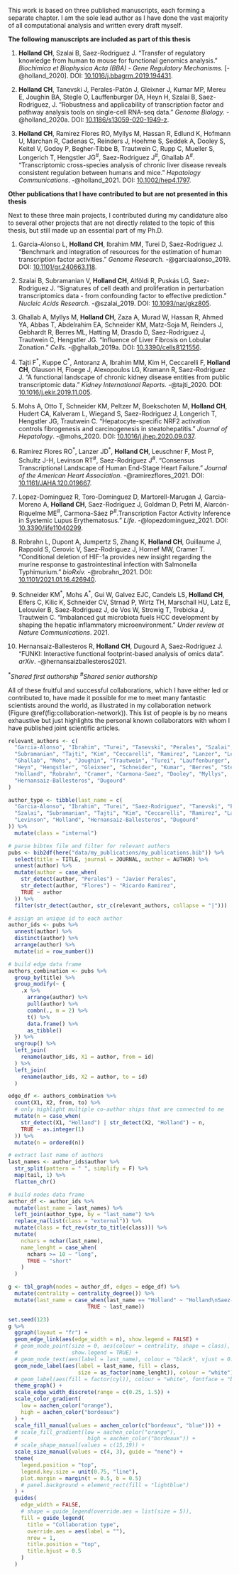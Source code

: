 This work is based on three published manuscripts, each forming a separate chapter. I am the sole lead author as I have done the vast majority of all computational analysis and written every draft myself.

**The following manuscripts are included as part of this thesis**

<!-- For the sake of transparency the individual authors contributions are given for each manuscript, based on the Contributor Role Taxonomy (CRediT, @brand_2015) that classifies each type of contribution into support, equal, and lead (Figures \@ref(fig:credit-transfer), \@ref(fig:credit-scbenchmark), and \@ref(fig:credit-liver)). -->

1. **Holland CH**, Szalai B, Saez-Rodriguez J. "Transfer of regulatory knowledge
from human to mouse for functional genomics analysis." _Biochimica et Biophysica
Acta (BBA) - Gene Regulatory Mechanisms._ [-@holland_2020]. DOI:
[10.1016/j.bbagrm.2019.194431](https://doi.org/10.1016/j.bbagrm.2019.194431).

<!--
```r
f = read_csv(here("data/my_publications/credit - transfer.csv")) %>%
  rename(type = X1) %>%
  mutate(type = fct_inorder(type)) %>%
  pivot_longer(-type, names_to = "author", values_to = "category") %>%
  mutate(author = fct_inorder(author)) %>%
  mutate(category = factor(category, 
                           levels = c("no","supporting", "equal", "lead"))) %>%
  ggplot(aes(x=author, y=fct_rev(type), fill = category)) +
  geom_tile() +
  scale_fill_manual(values = c("white", aachen_color(c("green25","green50", 
                                            "green")))) +
  labs(x=NULL, y=NULL) +
  theme(legend.position = "none",
        axis.text.x = element_text(angle = 90, hjust=1, vjust = 0.5),
        axis.line = element_blank(),
        panel.border = element_rect(colour = "black", fill=NA, size=1)) +
  coord_fixed()

knitr::include_graphics(here::here("figure/credit-transfer-1.png"))
```
-->

2. **Holland CH**, Tanevski J, Perales-Patón J, Gleixner J, Kumar MP, Mereu E, 
Joughin BA, Stegle O, Lauffenburger DA, Heyn H, Szalai B, Saez-Rodriguez, J. 
"Robustness and applicability of transcription factor and pathway analysis tools 
on single-cell RNA-seq data." _Genome Biology._ -@holland_2020a. DOI: 
[10.1186/s13059-020-1949-z](https://doi.org/10.1186/s13059-020-1949-z).
<!--
```r
f = read_csv(here("data/my_publications/credit - scbenchmark.csv")) %>%
  rename(type = X1) %>%
  mutate(type = fct_inorder(type)) %>%
  pivot_longer(-type, names_to = "author", values_to = "category") %>%
  mutate(author = fct_inorder(author)) %>%
  mutate(category = factor(category, 
                           levels = c("no","supporting", "equal", "lead"))) %>%
  ggplot(aes(x=author, y=fct_rev(type), fill = category)) +
  geom_tile() +
  scale_fill_manual(values = c("white", aachen_color(c("green25","green50", 
                                            "green")))) +
  labs(x=NULL, y=NULL) +
  theme(legend.position = "none",
        axis.text.x = element_text(angle = 90, hjust=1, vjust = 0.5),
        axis.line = element_blank(),
        panel.border = element_rect(colour = "black", fill=NA, size=1)) +
  coord_fixed()

knitr::include_graphics(here::here("figure/credit-scbenchmark-1.png"))
```
-->

3. **Holland CH**, Ramirez Flores RO, Myllys M, Hassan R, Edlund K, Hofmann U, 
Marchan R, Cadenas C, Reinders J, Hoehme S, Seddek A, Dooley S, Keitel V, 
Godoy P, Begher-Tibbe B, Trautwein C, Rupp C, Mueller S, Longerich T, 
Hengstler JG^#^, Saez-Rodriguez J^#^, Ghallab A^#^. "Transcriptomic 
cross-species analysis of chronic liver disease reveals consistent regulation between humans and mice." _Hepatology Communications_. -@holland_2021. DOI: [10.1002/hep4.1797](https://doi.org/10.1002/hep4.1797).
<!--
```r
f = read_csv(here("data/my_publications/credit - liver.csv")) %>%
  rename(type = X1) %>%
  mutate(type = fct_inorder(type)) %>%
  pivot_longer(-type, names_to = "author", values_to = "category") %>%
  mutate(category = replace_na(category, "no")) %>%
  mutate(author = fct_inorder(author)) %>%
  mutate(category = factor(category, 
                           levels = c("no","supporting", "equal", "lead"))) %>%
  ggplot(aes(x=author, y=fct_rev(type), fill = category)) +
  geom_tile() +
  scale_fill_manual(values = c("white", aachen_color(c("green25","green50", 
                                            "green")))) +
  labs(x=NULL, y=NULL) +
  theme(legend.position = "none",
        axis.text.x = element_text(angle = 90, hjust=1, vjust = 0.5),
        axis.line = element_blank(),
        panel.border = element_rect(colour = "black", fill=NA, size=1)) +
  coord_fixed()

knitr::include_graphics(here::here("figure/credit-liver-1.png"))
```
-->

**Other publications that I have contributed to but are not presented in this thesis**

Next to these three main projects, I contributed during my candidature also to several other projects that are not directly related to the topic of this thesis, but still made up an essential part of my Ph.D.

1. Garcia-Alonso L, **Holland CH**, Ibrahim MM, Turei D, Saez-Rodriguez J. 
"Benchmark and integration of resources for the estimation of human 
transcription factor activities." _Genome Research._ -@garciaalonso_2019. DOI:
[10.1101/gr.240663.118](https://doi.org/10.1101/gr.240663.118).

2. Szalai B, Subramanian V, **Holland CH**, Alföldi R, Puskás LG, Saez-Rodriguez 
J. "Signatures of cell death and proliferation in perturbation transcriptomics 
data - from confounding factor to effective prediction." 
_Nucleic Acids Research._ -@szalai_2019. DOI: 
[10.1093/nar/gkz805](https://doi.org/10.1093/nar/gkz805).

3. Ghallab A, Myllys M, **Holland CH**, Zaza A, Murad W, Hassan R, Ahmed YA, 
Abbas T, Abdelrahim EA, Schneider KM, Matz-Soja M, Reinders J, Gebhardt R, 
Berres ML, Hatting M, Drasdo D, Saez-Rodriguez J, Trautwein C, Hengstler JG. 
"Influence of Liver Fibrosis on Lobular Zonation." _Cells._ -@ghallab_2019a. DOI: 
[10.3390/cells8121556](https://doi.org/10.3390/cells8121556).

4. Tajti F^\*^, Kuppe C^\*^, Antoranz A, Ibrahim MM, Kim H, Ceccarelli F, **Holland CH**, 
Olauson H, Floege J, Alexopoulos LG, Kramann R, Saez-Rodriguez J. "A functional 
landscape of chronic kidney disease entities from public transcriptomic data." 
_Kidney International Reports._ -@tajti_2020. DOI: 
[10.1016/j.ekir.2019.11.005](https://doi.org/10.1016/j.ekir.2019.11.005).

5. Mohs A, Otto T, Schneider KM, Peltzer M, Boekschoten M, **Holland CH**, 
Hudert CA, Kalveram L, Wiegand S, Saez-Rodriguez J, Longerich T, Hengstler JG, 
Trautwein C. "Hepatocyte-specific NRF2 activation controls fibrogenesis and 
carcinogenesis in steatohepatitis." _Journal of Hepatology_. -@mohs_2020. DOI: [10.1016/j.jhep.2020.09.037](https://doi.org/10.1016/j.jhep.2020.09.037).

6. Ramirez Flores RO^\*^, Lanzer JD^\*^, **Holland CH**, Leuschner F, Most P, 
Schultz J-H, Levinson RT^#^, Saez-Rodriguez J^#^. "Consensus Transcriptional 
Landscape of Human End-Stage Heart Failure." 
_Journal of the American Heart Association_. -@ramirezflores_2021. DOI: 
[10.1161/JAHA.120.019667](https://doi.org/10.1161/JAHA.120.019667).

7. Lopez-Dominguez R, Toro-Dominguez D, Martorell-Marugan J, Garcia-Moreno A,
**Holland CH**, Saez-Rodriguez J, Goldman D, Petri M, Alarcón-Riquelme ME^#^,
Carmona-Sáez P^#^.Transcription Factor Activity Inference in Systemic Lupus
Erythematosus." _Life_. -@lopezdominguez_2021. DOI: 
[10.3390/life11040299](https://doi.org/10.3390/life11040299).

8. Robrahn L, Dupont A, Jumpertz S, Zhang K, **Holland CH**, Guillaume J, 
Rappold S, Cerovic V, Saez-Rodriguez J, Hornef MW, Cramer T. "Conditional 
deletion of HIF-1a provides new insight regarding the murine response to 
gastrointestinal infection with Salmonella Typhimurium." _bioRxiv._ 
-@robrahn_2021. DOI: 
[10.1101/2021.01.16.426940](https://doi.org/10.1101/2021.01.16.426940).

9. Schneider KM^\*^, Mohs A^\*^, Gui W, Galvez EJC, Candels LS, **Holland CH**, 
Elfers C, Kilic K, Schneider CV, Strnad P, Wirtz TH, Marschall HU, Latz E, 
Lelouvier B, Saez-Rodriguez J, de Vos W, Strowig T, Trebicka J, Trautwein C. 
"Imbalanced gut microbiota fuels HCC development by shaping the hepatic 
inflammatory microenvironment." _Under review at Nature Communications_. 2021.

10. Hernansaiz-Ballesteros R, **Holland CH**, Dugourd A, Saez-Rodriguez J. "FUNKI: Interactive functional footprint-based analysis of omics data". _arXiv_. -@hernansaizballesteros2021.

^\*^_Shared first authorship_ 
^#^_Shared senior authorship_

All of these fruitful and successful collaborations, which I have either led or contributed to, have made it possible for me to meet many fantastic scientists around the world, as illustrated in my collaboration network (Figure \@ref(fig:collaboration-network)). This list of people is by no means exhaustive but just highlights the personal known collaborators with whom I have published joint scientific articles. 

```r
relevant_authors <- c(
  "Garcia-Alonso", "Ibrahim", "Turei", "Tanevski", "Perales", "Szalai",
  "Subramanian", "Tajti", "Kim", "Ceccarelli", "Ramirez", "Lanzer", "Levinson",
  "Ghallab", "Mohs", "Joughin", "Trautwein", "Turei", "Lauffenburger", "Mereu",
  "Heyn", "Hengstler", "Gleixner", "Schneider", "Kumar", "Berres", "Stegle",
  "Holland", "Robrahn", "Cramer", "Carmona-Saez", "Dooley", "Myllys",
  "Hernansaiz-Ballesteros", "Dugourd"
)

author_type <- tibble(last_name = c(
  "Garcia-Alonso", "Ibrahim", "Turei", "Saez-Rodriguez", "Tanevski", "Perales",
  "Szalai", "Subramanian", "Tajti", "Kim", "Ceccarelli", "Ramirez", "Lanzer",
  "Levinson", "Holland", "Hernansaiz-Ballesteros", "Dugourd"
)) %>%
  mutate(class = "internal")

# parse bibtex file and filter for relevant authors
pubs <- bib2df(here("data/my_publications/my_publications.bib")) %>%
  select(title = TITLE, journal = JOURNAL, author = AUTHOR) %>%
  unnest(author) %>%
  mutate(author = case_when(
    str_detect(author, "Perales") ~ "Javier Perales",
    str_detect(author, "Flores") ~ "Ricardo Ramirez",
    TRUE ~ author
  )) %>%
  filter(str_detect(author, str_c(relevant_authors, collapse = "|")))

# assign an unique id to each author
author_ids <- pubs %>%
  unnest(author) %>%
  distinct(author) %>%
  arrange(author) %>%
  mutate(id = row_number())

# build edge data frame
authors_combination <- pubs %>%
  group_by(title) %>%
  group_modify(~ {
    .x %>%
      arrange(author) %>%
      pull(author) %>%
      combn(., m = 2) %>%
      t() %>%
      data.frame() %>%
      as_tibble()
  }) %>%
  ungroup() %>%
  left_join(
    rename(author_ids, X1 = author, from = id)
  ) %>%
  left_join(
    rename(author_ids, X2 = author, to = id)
  )

edge_df <- authors_combination %>%
  count(X1, X2, from, to) %>%
  # only highlight multiple co-author ships that are connected to me
  mutate(n = case_when(
    str_detect(X1, "Holland") | str_detect(X2, "Holland") ~ n,
    TRUE ~ as.integer(1)
  )) %>%
  mutate(n = ordered(n))

# extract last name of authors
last_names <- author_ids$author %>%
  str_split(pattern = " ", simplify = F) %>%
  map(tail, 1) %>%
  flatten_chr()

# build nodes data frame
author_df <- author_ids %>%
  mutate(last_name = last_names) %>%
  left_join(author_type, by = "last_name") %>%
  replace_na(list(class = "external")) %>%
  mutate(class = fct_rev(str_to_title(class))) %>%
  mutate(
    nchars = nchar(last_name),
    name_lenght = case_when(
      nchars >= 10 ~ "long",
      TRUE ~ "short"
    )
  )

g <- tbl_graph(nodes = author_df, edges = edge_df) %>%
  mutate(centrality = centrality_degree()) %>%
  mutate(last_name = case_when(last_name == "Holland" ~ "Holland\nSaez-Rodriguez",
                         TRUE ~ last_name))

set.seed(123)
g %>%
  ggraph(layout = "fr") +
  geom_edge_link(aes(edge_width = n), show.legend = FALSE) +
  # geom_node_point(size = 0, aes(colour = centrality, shape = class),
  #                 show.legend = TRUE) +
  # geom_node_text(aes(label = last_name), colour = "black", vjust = 0.4) +
  geom_node_label(aes(label = last_name, fill = class, 
                      size = as_factor(name_lenght)), colour = "white") +
  # geom_label(aes(fill = factor(cyl)), colour = "white", fontface = "bold")
  theme_graph() +
  scale_edge_width_discrete(range = c(0.25, 1.5)) +
  scale_color_gradient(
    low = aachen_color("orange"),
    high = aachen_color("bordeaux")
  ) +
  scale_fill_manual(values = aachen_color(c("bordeaux", "blue"))) +
  # scale_fill_gradient(low = aachen_color("orange"),
  #                      high = aachen_color("bordeaux")) +
  # scale_shape_manual(values = c(15,19)) +
  scale_size_manual(values = c(4, 3), guide = "none") +
  theme(
    legend.position = "top",
    legend.key.size = unit(0.75, "line"),
    plot.margin = margin(t = 0.5, b = 0.5)
    # panel.background = element_rect(fill = "lightblue")
  ) +
  guides(
    edge_width = FALSE,
    # shape = guide_legend(override.aes = list(size = 5)),
    fill = guide_legend(
      title = "Collaboration type",
      override.aes = aes(label = ""),
      nrow = 1,
      title.position = "top",
      title.hjust = 0.5
    )
  )
```
